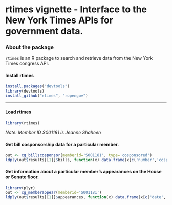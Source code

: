 <!--
%\VignetteEngine{knitr}
%\VignetteIndexEntry{rtimes vignette}
-->

rtimes vignette - Interface to the New York Times APIs for government data.
======

### About the package

`rtimes` is an R package to search and retrieve data from the New York Times congress API. 


#### Install rtimes

```r
install.packages("devtools")
library(devtools)
install_github("rtimes", "ropengov")
```

********************

#### Load rtimes

```r
library(rtimes)
```

*Note: Member ID S001181 is Jeanne Shaheen*

#### Get bill cosponsorship data for a particular member.

```r
out <- cg_billscosponsor(memberid='S001181', type='cosponsored')
ldply(out$results[[1]]$bills, function(x) data.frame(x[c('number','cosponsors')]))
```

#### Get information about a particular member's appearances on the House or Senate floor.

```r
library(plyr)
out <- cg_memberappear(memberid='S001181')
ldply(out$results[[1]]$appearances, function(x) data.frame(x[c('date','title')]))
```